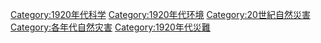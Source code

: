 [[Category:1920年代科学|Category:1920年代科学]]
[[Category:1920年代环境|Category:1920年代环境]]
[[Category:20世紀自然災害|Category:20世紀自然災害]]
[[Category:各年代自然灾害|Category:各年代自然灾害]]
[[Category:1920年代災難|Category:1920年代災難]]
